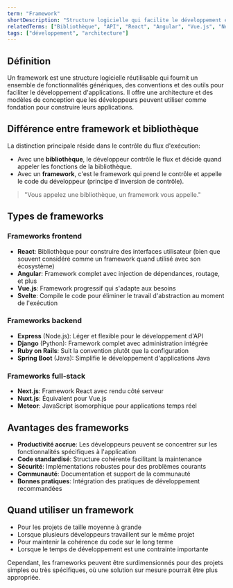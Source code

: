 ```yaml
---
term: "Framework"
shortDescription: "Structure logicielle qui facilite le développement en fournissant des fonctionnalités standardisées et réutilisables"
relatedTerms: ["Bibliothèque", "API", "React", "Angular", "Vue.js", "Next.js"]
tags: ["développement", "architecture"]
---
```


## Définition

Un framework est une structure logicielle réutilisable qui fournit un ensemble de fonctionnalités génériques, des conventions et des outils pour faciliter le développement d'applications. Il offre une architecture et des modèles de conception que les développeurs peuvent utiliser comme fondation pour construire leurs applications.

## Différence entre framework et bibliothèque

La distinction principale réside dans le contrôle du flux d'exécution:

- Avec une **bibliothèque**, le développeur contrôle le flux et décide quand appeler les fonctions de la bibliothèque.
- Avec un **framework**, c'est le framework qui prend le contrôle et appelle le code du développeur (principe d'inversion de contrôle).

> "Vous appelez une bibliothèque, un framework vous appelle."

## Types de frameworks

### Frameworks frontend
- **React**: Bibliothèque pour construire des interfaces utilisateur (bien que souvent considéré comme un framework quand utilisé avec son écosystème)
- **Angular**: Framework complet avec injection de dépendances, routage, et plus
- **Vue.js**: Framework progressif qui s'adapte aux besoins
- **Svelte**: Compile le code pour éliminer le travail d'abstraction au moment de l'exécution

### Frameworks backend
- **Express** (Node.js): Léger et flexible pour le développement d'API
- **Django** (Python): Framework complet avec administration intégrée
- **Ruby on Rails**: Suit la convention plutôt que la configuration
- **Spring Boot** (Java): Simplifie le développement d'applications Java

### Frameworks full-stack
- **Next.js**: Framework React avec rendu côté serveur
- **Nuxt.js**: Équivalent pour Vue.js
- **Meteor**: JavaScript isomorphique pour applications temps réel

## Avantages des frameworks

- **Productivité accrue**: Les développeurs peuvent se concentrer sur les fonctionnalités spécifiques à l'application
- **Code standardisé**: Structure cohérente facilitant la maintenance
- **Sécurité**: Implémentations robustes pour des problèmes courants
- **Communauté**: Documentation et support de la communauté
- **Bonnes pratiques**: Intégration des pratiques de développement recommandées

## Quand utiliser un framework

- Pour les projets de taille moyenne à grande
- Lorsque plusieurs développeurs travaillent sur le même projet
- Pour maintenir la cohérence du code sur le long terme
- Lorsque le temps de développement est une contrainte importante

Cependant, les frameworks peuvent être surdimensionnés pour des projets simples ou très spécifiques, où une solution sur mesure pourrait être plus appropriée.